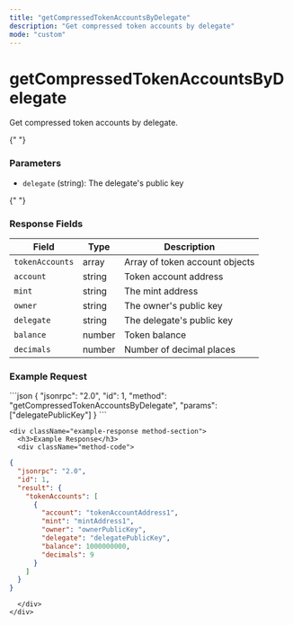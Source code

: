 ```yaml
---
title: "getCompressedTokenAccountsByDelegate"
description: "Get compressed token accounts by delegate"
mode: "custom"
---
```


<div className="method-page-container">
  <div className="method-header">
    <h1 className="method-title">getCompressedTokenAccountsByDelegate</h1>
    <p className="method-description">Get compressed token accounts by delegate.</p>
  </div>

{" "}
<div className="method-params method-section">
  <h3>Parameters</h3>
  <ul>
    <li>
      <code>delegate</code> (string): The delegate's public key
    </li>
  </ul>
</div>

{" "}
<div className="method-response method-section">
  <h3>Response Fields</h3>
  <table className="method-table">
    <thead>
      <tr>
        <th>Field</th>
        <th>Type</th>
        <th>Description</th>
      </tr>
    </thead>
    <tbody>
      <tr>
        <td>
          <code>tokenAccounts</code>
        </td>
        <td>array</td>
        <td>Array of token account objects</td>
      </tr>
      <tr>
        <td>
          <code>account</code>
        </td>
        <td>string</td>
        <td>Token account address</td>
      </tr>
      <tr>
        <td>
          <code>mint</code>
        </td>
        <td>string</td>
        <td>The mint address</td>
      </tr>
      <tr>
        <td>
          <code>owner</code>
        </td>
        <td>string</td>
        <td>The owner's public key</td>
      </tr>
      <tr>
        <td>
          <code>delegate</code>
        </td>
        <td>string</td>
        <td>The delegate's public key</td>
      </tr>
      <tr>
        <td>
          <code>balance</code>
        </td>
        <td>number</td>
        <td>Token balance</td>
      </tr>
      <tr>
        <td>
          <code>decimals</code>
        </td>
        <td>number</td>
        <td>Number of decimal places</td>
      </tr>
    </tbody>
  </table>
</div>

  <div className="method-examples">
    <div className="example-request method-section">
      <h3>Example Request</h3>
      <div className="method-code">
```json
{
  "jsonrpc": "2.0",
  "id": 1,
  "method": "getCompressedTokenAccountsByDelegate",
  "params": ["delegatePublicKey"]
}
```
      </div>
    </div>

    <div className="example-response method-section">
      <h3>Example Response</h3>
      <div className="method-code">

```json
{
  "jsonrpc": "2.0",
  "id": 1,
  "result": {
    "tokenAccounts": [
      {
        "account": "tokenAccountAddress1",
        "mint": "mintAddress1",
        "owner": "ownerPublicKey",
        "delegate": "delegatePublicKey",
        "balance": 1000000000,
        "decimals": 9
      }
    ]
  }
}
```

      </div>
    </div>

  </div>
</div>
